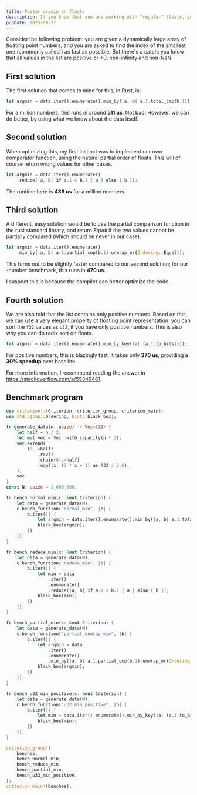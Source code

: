 ```yaml
---
title: Faster argmin on floats
description: If you know that you are working with "regular" floats, you can make argmin faster.
pubDate: 2025-09-17
---
```


Consider the following problem: you are given a dynamically large array of <Latex formula="N"/> floating point numbers, and you are asked to find the index of the smallest one (commonly called <Latex formula="\argmin"/>) as fast as possible. But there's a catch: you know that all values in the list are positive or +0, non-infinity and non-NaN.

## First solution
The first solution that comes to mind for this, in Rust, is:
```rust
let argmin = data.iter().enumerate().min_by(|a, b| a.1.total_cmp(b.1));
```
For a million numbers, this runs in around **511 us**. Not bad.
However, we can do better, by using what we know about the data itself.

## Second solution
When optimizing this, my first instinct was to implement our own comparator function, using the natural partial order of floats.
This will of course return wrong values for other cases.
```rust
let argmin = data.iter().enumerate()
    .reduce(|a, b| if a.1 < b.1 { a } else { b });
```
The runtime here is **489 us** for a million numbers.

## Third solution
A different, easy solution would be to use the partial comparison function in the rust standard library, and return *Equal* if the two values cannot be partially compared (which should be never in our case).
```rust
let argmin = data.iter().enumerate()
    .min_by(|a, b| a.1.partial_cmp(b.1).unwrap_or(Ordering::Equal));
```
This turns out to be slightly faster compared to our second solution; for our <Latex formula="10^6"/>-number benchmark, this runs in **470 us**.

I suspect this is because the compiler can better optimize the code.

## Fourth solution
We are also told that the list contains only positive numbers.
Based on this, we can use a very elegant property of floating point representation: you can sort the `f32` values as `u32`, if you have only positive numbers.
This is also why you can do radix sort on floats.
```rust
let argmin = data.iter().enumerate().min_by_key(|a| (a.1.to_bits()));
```
For positive numbers, this is blazingly fast: it takes only **370 us**, providing a **30% speedup** over baseline.

For more information, I recommend reading the answer in https://stackoverflow.com/a/59349481.

## Benchmark program
```rust
use criterion::{Criterion, criterion_group, criterion_main};
use std::{cmp::Ordering, hint::black_box};

fn generate_data(n: usize) -> Vec<f32> {
    let half = n / 2;
    let mut vec = Vec::with_capacity(n * 2);
    vec.extend(
        (0..=half)
            .rev()
            .chain(0..=half)
            .map(|x| (2 * x + 1) as f32 / 2.0),
    );
    vec
}
const N: usize = 1_000_000;

fn bench_normal_min(c: &mut Criterion) {
    let data = generate_data(N);
    c.bench_function("normal_min", |b| {
        b.iter(|| {
            let argmin = data.iter().enumerate().min_by(|a, b| a.1.total_cmp(b.1));
            black_box(argmin);
        })
    });
}

fn bench_reduce_min(c: &mut Criterion) {
    let data = generate_data(N);
    c.bench_function("reduce_min", |b| {
        b.iter(|| {
            let min = data
                .iter()
                .enumerate()
                .reduce(|a, b| if a.1 < b.1 { a } else { b });
            black_box(min);
        })
    });
}

fn bench_partial_min(c: &mut Criterion) {
    let data = generate_data(N);
    c.bench_function("partial_unwrap_min", |b| {
        b.iter(|| {
            let argmin = data
                .iter()
                .enumerate()
                .min_by(|a, b| a.1.partial_cmp(b.1).unwrap_or(Ordering::Equal));
            black_box(argmin);
        })
    });
}

fn bench_u32_min_positive(c: &mut Criterion) {
    let data = generate_data(N);
    c.bench_function("u32_min_positive", |b| {
        b.iter(|| {
            let min = data.iter().enumerate().min_by_key(|a| (a.1.to_bits()));
            black_box(min);
        })
    });
}

criterion_group!(
    benches,
    bench_normal_min,
    bench_reduce_min,
    bench_partial_min,
    bench_u32_min_positive,
);
criterion_main!(benches);
```
